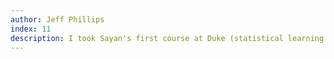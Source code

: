 ```yaml
---
author: Jeff Phillips
index: 11
description: I took Sayan's first course at Duke (statistical learning theory).  His masterful and no-filter approach made the material mesmerizing in ways that still influences my thinking today. This mirrored how he approached all aspects of life, and he has been an important mentor and friend for 20 years. His kindness, intellect, honesty, and humor were contagious, and lifted everyone around him -- and that effect still live on.
---
```


